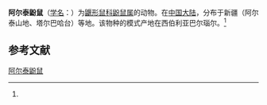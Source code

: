 {{Speciesbox
| name = 阿尔泰鼢鼠
| status = 
| status_system = 
| image = 
| genus = Myospalax
| species = myospalax
| authority = (Laxmann, 1773)<ref name='id927'>{{cite web| url =http://www.bioinfo.cn/db05/BjdwSpecies.php?action=view&id=927| title =阿尔泰鼢鼠| work =《中国动物物种编目数据库》| publisher =中国科学院微生物研究所| author =中国科学院动物研究所| accessdate =2009-03-27| deadurl =yes| archiveurl =https://web.archive.org/web/20160305030700/http://www.bioinfo.cn/db05/BjdwSpecies.php?action=view&id=927| archivedate =2016-03-05}}</ref>
| range_map = Myospalax myospalax distribution (inset map).png
}}

'''阿尔泰鼢鼠'''（[[学名|学名]]：{{lang|la|''Myospalax myospalax''}}）为[[鼴形鼠科|鼴形鼠科]][[鼢鼠属|鼢鼠属]]的动物。在[[中国大陆|中国大陆]]，分布于新疆（阿尔泰山地、塔尔巴哈台）等地。该物种的模式产地在西伯利亚巴尔瑙尔。<ref name='id927'/>

== 参考文献 ==
{{reflist}}
{{Taxonbar|from=Q601095}}

[[Category:鼢鼠属|阿尔泰鼢鼠]]


{{哺乳类小作品}}